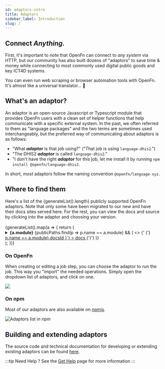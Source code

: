 ```yaml
---
id: adaptors-intro
title: Adaptors
sidebar_label: Introduction
slug: /
---
```



## Connect _Anything._

First, it's important to note that OpenFn can connect to _any system_ via HTTP,
but our community has also built dozens of "adaptors" to save time & money while
connecting to most commonly used digital public goods and key ICT4D systems.

You can even run web scraping or browser automation tools with OpenFn. It's
almost like a universal translator... 🖖

## What's an adaptor?

An adaptor is an open-source Javascript or Typescript module that provides
OpenFn users with a clean set of helper functions that help communicate with a
specific external system. In the past, we often referred to them as "language
packages" and the two terms are sometimes used interchangeably, but the
preferred way of communicating about adaptors is as follows:

- "What _**adaptor**_ is that job using?" ("That job is using
  `language-dhis2`.")
- "The DHIS2 _**adaptor**_ is called `language-dhis2`."
- "I don't have the right _**adaptor**_ for this job, let me install it by
  running `npm install @openfn/language-dhis2`.

In short, _most_ adaptors follow the naming convention `@openfn/language-xyz`.

## Where to find them

<div>
  Here's a list of the {generateList().length} publicly supported OpenFn
  adaptors. Note that only some have been migrated to our new and have their
  docs sites served here. For the rest, you can view the docs and source by
  clicking into the adaptor and choosing your version.
</div>
<br />
<div>
  {generateList().map(a => {
    return (
      <details>
        <summary>
          <b>{a.module}</b>
          {publicPaths.find(p => p.name == a.module) && (
            <>
              {' ('}
              <a
                href={`/adaptors/${
                  publicPaths.find(p => p.name == a.module).docsId
                }`}
              >
                docs
              </a>
              {')'}
            </>
          )}
        </summary>
        {publicPaths.find(p => p.name == a.module) ? (
          <div>
            The current{' '}
            <a
              href={`/adaptors/${
                publicPaths.find(p => p.name == a.module).docsId
              }`}
            >
              API docs
            </a>
            , <a
              href={`/adaptors/${
                publicPaths.find(p => p.name == a.module).changelogId
              }`}
            >
              changelog
            </a>, and <a
              href={`/adaptors/${
                publicPaths.find(p => p.name == a.module).readmeId
              }`}
            >
              developer readme
            </a> for <b>{a.module}</b> are available here. You can view the source
            & documentation via these links:
          </div>
        ) : (
          <div>
            This adaptor hasn't been migrated yet, but it still works just fine
            and you can view the source & documentation via these links:
          </div>
        )}
        <ul>
          {a.versions
            .sort((a, b) => compareVersions(b.version, a.version))
            .map(v => {
              return (
                <li>
                  <a href={v.url} target="_blank">
                    {v.version}
                  </a>{' '}
                </li>
              );
            })}
        </ul>
      </details>
    );
  })}
</div>

<!-- <AdaptorList /> -->

### On OpenFn

When creating or editing a job step, you can choose the adaptor to run
the job. This way you "import" the needed operations. Simply open the dropdown
list of adaptors, and click on one.

<img src="/img/adaptor-picker.webp" />

### On npm

Most of our adaptors are also available on
[npmjs](https://www.npmjs.com/search?q=%40openfn).

![Adaptors list in npm](/img/adaptor_npm.png)

<!-- NOTE that this functionality doesn't exist yet on Lightning -->
<!-- #### Install on platform via npm

When using `platform`, you can install adaptors that are not part of the
recommended adaptors picklist directly from
[npm](https://www.npmjs.com/search?q=%40openfn).

To install from npm, click on the _cloud download icon_ next to the adaptor
version picklist. In the **Select Unreleased Adaptor** dialog box, enter the
`adaptor name`(e.g. `dhis2` for `language-dhis2`) and the corresponding
`version number`(e.g. `v2.3.4`), as listed on
[npmjs](https://www.npmjs.com/search?q=%40openfn), for the adaptor of your
choice. The platform will attempt to install the selected adaptor version it can
be used to run the specified job.

Note that, after this custom installation of the adaptor, `platform` will not
add this adaptor version to the picklist of recommended adaptors in
[Inspector](/documentation/build/steps/step-editor), but you are guaranteed that the
adaptor will be available to use in any of your jobs as long as you specify it
via the **Select Unreleased Adaptor** dialog. -->

## Building and extending adaptors

The source code and technical documentation for developing or extending existing
adaptors can be found
[here](https://github.com/OpenFn/adaptors#working-with-adaptors).

:::tip Need Help ?
See the [Get Help](/documentation/get-help/support) page for more information
:::
